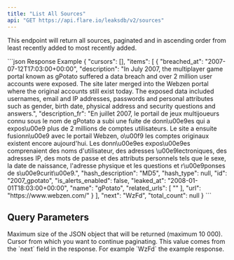 ```yaml
---
title: "List All Sources"
api: "GET https://api.flare.io/leaksdb/v2/sources"
---
```


This endpoint will return all sources, paginated and in ascending order from least recently added to most recently added.

<ResponseExample>
```json Response Example
{
    "cursors": [],
    "items": [
        {
            "breached_at": "2007-07-12T17:03:00+00:00",
            "description": "In July 2007, the multiplayer game portal known as gPotato suffered a data breach and over 2 million user accounts were exposed. The site later merged into the Webzen portal where the original accounts still exist today. The exposed data included usernames, email and IP addresses, passwords and personal attributes such as gender, birth date, physical address and security questions and answers.",
            "description_fr": "En juillet 2007, le portail de jeux multijoueurs connu sous le nom de gPotato a subi une fuite de donn\u00e9es qui a expos\u00e9 plus de 2 millions de comptes utilisateurs. Le site a ensuite fusionn\u00e9 avec le portail Webzen, o\u00f9 les comptes originaux existent encore aujourd'hui. Les donn\u00e9es expos\u00e9es comprenaient des noms d'utilisateur, des adresses \u00e9lectroniques, des adresses IP, des mots de passe et des attributs personnels tels que le sexe, la date de naissance, l'adresse physique et les questions et r\u00e9ponses de s\u00e9curit\u00e9.",
            "hash_description": "MD5",
            "hash_type": null,
            "id": "2007_gpotato",
            "is_alerts_enabled": false,
            "leaked_at": "2008-01-01T18:03:00+00:00",
            "name": "gPotato",
            "related_urls": [
                ""
            ],
            "url": "https://www.webzen.com/"
        }
    ],
    "next": "WzFd",
    "total_count": null
}
```
</ResponseExample>

## Query Parameters

<ParamField query="size" type="number">
  Maximum size of the JSON object that will be returned (maximum 10 000).
</ParamField>

<ParamField query="from" type="string">
  Cursor from which you want to continue paginating.
  This value comes from the `next` field in the response.
  For example `WzFd` the example response.
</ParamField>

